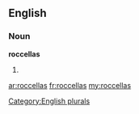 ==English==

===Noun===
'''roccellas'''

# {{plural of|[[roccella]]}}

[[Category:English plurals]]

[[ar:roccellas]]
[[fr:roccellas]]
[[my:roccellas]]